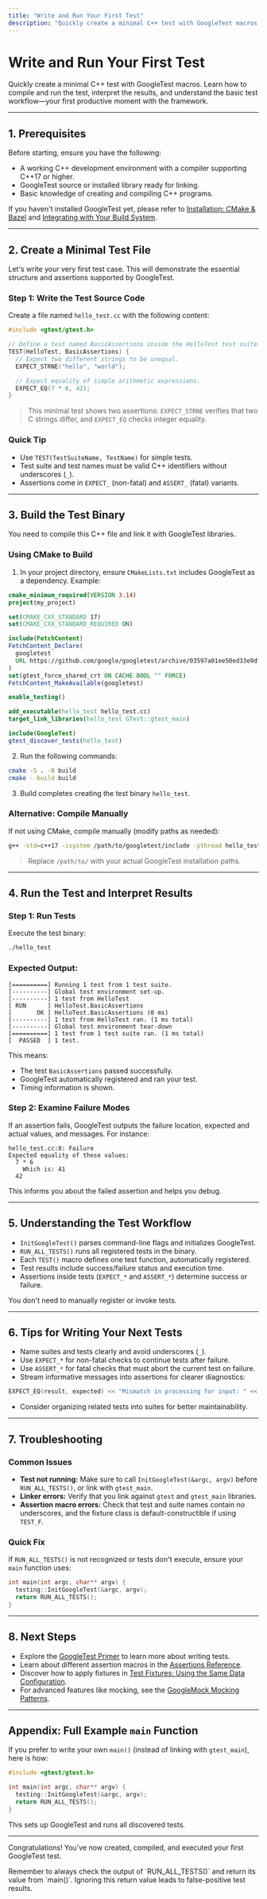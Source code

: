 ```yaml
---
title: "Write and Run Your First Test"
description: "Quickly create a minimal C++ test with GoogleTest macros. Learn how to compile and run the test, interpret the results, and understand the basic test workflow – your first productive moment with the framework."
---
```


# Write and Run Your First Test

Quickly create a minimal C++ test with GoogleTest macros. Learn how to compile and run the test, interpret the results, and understand the basic test workflow—your first productive moment with the framework.

---

## 1. Prerequisites

Before starting, ensure you have the following:

- A working C++ development environment with a compiler supporting C++17 or higher.
- GoogleTest source or installed library ready for linking.
- Basic knowledge of creating and compiling C++ programs.

If you haven't installed GoogleTest yet, please refer to [Installation: CMake & Bazel](../../getting-started/prerequisites-installation/installation-cmake-bazel.md) and [Integrating with Your Build System](../../getting-started/prerequisites-installation/integration-build-systems.md).

---

## 2. Create a Minimal Test File

Let's write your very first test case. This will demonstrate the essential structure and assertions supported by GoogleTest.

### Step 1: Write the Test Source Code

Create a file named `hello_test.cc` with the following content:

```cpp
#include <gtest/gtest.h>

// Define a test named BasicAssertions inside the HelloTest test suite.
TEST(HelloTest, BasicAssertions) {
  // Expect two different strings to be unequal.
  EXPECT_STRNE("hello", "world");

  // Expect equality of simple arithmetic expressions.
  EXPECT_EQ(7 * 6, 42);
}
```

> This minimal test shows two assertions: `EXPECT_STRNE` verifies that two C strings differ, and `EXPECT_EQ` checks integer equality.

### Quick Tip

- Use `TEST(TestSuiteName, TestName)` for simple tests.
- Test suite and test names must be valid C++ identifiers without underscores (`_`).
- Assertions come in `EXPECT_` (non-fatal) and `ASSERT_` (fatal) variants.

---

## 3. Build the Test Binary

You need to compile this C++ file and link it with GoogleTest libraries.

### Using CMake to Build

1. In your project directory, ensure `CMakeLists.txt` includes GoogleTest as a dependency. Example:

```cmake
cmake_minimum_required(VERSION 3.14)
project(my_project)

set(CMAKE_CXX_STANDARD 17)
set(CMAKE_CXX_STANDARD_REQUIRED ON)

include(FetchContent)
FetchContent_Declare(
  googletest
  URL https://github.com/google/googletest/archive/03597a01ee50ed33e9dfd640b249b4be3799d395.zip
)
set(gtest_force_shared_crt ON CACHE BOOL "" FORCE)
FetchContent_MakeAvailable(googletest)

enable_testing()

add_executable(hello_test hello_test.cc)
target_link_libraries(hello_test GTest::gtest_main)

include(GoogleTest)
gtest_discover_tests(hello_test)
```

2. Run the following commands:

```bash
cmake -S . -B build
cmake --build build
```

3. Build completes creating the test binary `hello_test`.

### Alternative: Compile Manually

If not using CMake, compile manually (modify paths as needed):

```bash
g++ -std=c++17 -isystem /path/to/googletest/include -pthread hello_test.cc /path/to/libgtest.a /path/to/libgtest_main.a -o hello_test
```

> Replace `/path/to/` with your actual GoogleTest installation paths.

---

## 4. Run the Test and Interpret Results

### Step 1: Run Tests

Execute the test binary:

```bash
./hello_test
```

### Expected Output:

```
[==========] Running 1 test from 1 test suite.
[----------] Global test environment set-up.
[----------] 1 test from HelloTest
[ RUN      ] HelloTest.BasicAssertions
[       OK ] HelloTest.BasicAssertions (0 ms)
[----------] 1 test from HelloTest ran. (1 ms total)
[----------] Global test environment tear-down
[==========] 1 test from 1 test suite ran. (1 ms total)
[  PASSED  ] 1 test.
```

This means:

- The test `BasicAssertions` passed successfully.
- GoogleTest automatically registered and ran your test.
- Timing information is shown.

### Step 2: Examine Failure Modes

If an assertion fails, GoogleTest outputs the failure location, expected and actual values, and messages. For instance:

```none
hello_test.cc:8: Failure
Expected equality of these values:
  7 * 6
    Which is: 41
  42
```

This informs you about the failed assertion and helps you debug.

---

## 5. Understanding the Test Workflow

- `InitGoogleTest()` parses command-line flags and initializes GoogleTest.
- `RUN_ALL_TESTS()` runs all registered tests in the binary.
- Each `TEST()` macro defines one test function, automatically registered.
- Test results include success/failure status and execution time.
- Assertions inside tests (`EXPECT_*` and `ASSERT_*`) determine success or failure.

You don't need to manually register or invoke tests.

---

## 6. Tips for Writing Your Next Tests

- Name suites and tests clearly and avoid underscores (`_`).
- Use `EXPECT_*` for non-fatal checks to continue tests after failure.
- Use `ASSERT_*` for fatal checks that must abort the current test on failure.
- Stream informative messages into assertions for clearer diagnostics:

```cpp
EXPECT_EQ(result, expected) << "Mismatch in processing for input: " << input_value;
```

- Consider organizing related tests into suites for better maintainability.

---

## 7. Troubleshooting

### Common Issues

- **Test not running:** Make sure to call `InitGoogleTest(&argc, argv)` before `RUN_ALL_TESTS()`, or link with `gtest_main`.
- **Linker errors:** Verify that you link against `gtest` and `gtest_main` libraries.
- **Assertion macro errors:** Check that test and suite names contain no underscores, and the fixture class is default-constructible if using `TEST_F`.

### Quick Fix

If `RUN_ALL_TESTS()` is not recognized or tests don't execute, ensure your `main` function uses:

```cpp
int main(int argc, char** argv) {
  testing::InitGoogleTest(&argc, argv);
  return RUN_ALL_TESTS();
}
```

---

## 8. Next Steps

- Explore the [GoogleTest Primer](../../docs/primer.md) to learn more about writing tests.
- Learn about different assertion macros in the [Assertions Reference](../../docs/reference/assertions.md).
- Discover how to apply fixtures in [Test Fixtures: Using the Same Data Configuration](../../docs/primer.md#same-data-multiple-tests).
- For advanced features like mocking, see the [GoogleMock Mocking Patterns](../gmock-mocking-patterns/creating-mocks.md).

---

## Appendix: Full Example `main` Function

If you prefer to write your own `main()` (instead of linking with `gtest_main`), here is how:

```cpp
#include <gtest/gtest.h>

int main(int argc, char** argv) {
  testing::InitGoogleTest(&argc, argv);
  return RUN_ALL_TESTS();
}
```

This sets up GoogleTest and runs all discovered tests.

---

Congratulations! You've now created, compiled, and executed your first GoogleTest test.


<Check>
Remember to always check the output of `RUN_ALL_TESTS()` and return its value from `main()`. Ignoring this return value leads to false-positive test results.
</Check>